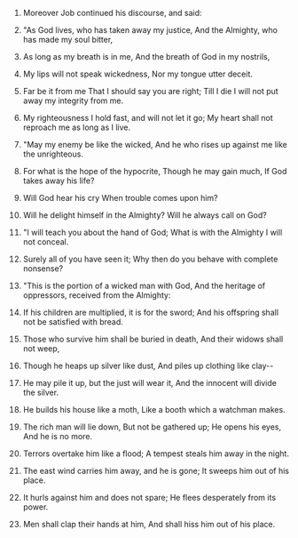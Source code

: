 
1. Moreover Job continued his discourse, and said:

2. "As God lives, who has taken away my justice, And the Almighty, who has made my soul bitter,

3. As long as my breath is in me, And the breath of God in my nostrils,

4. My lips will not speak wickedness, Nor my tongue utter deceit.

5. Far be it from me That I should say you are right; Till I die I will not put away my integrity from me.

6. My righteousness I hold fast, and will not let it go; My heart shall not reproach me as long as I live.

7. "May my enemy be like the wicked, And he who rises up against me like the unrighteous.

8. For what is the hope of the hypocrite, Though he may gain much, If God takes away his life?

9. Will God hear his cry When trouble comes upon him?

10. Will he delight himself in the Almighty? Will he always call on God?

11. "I will teach you about the hand of God; What is with the Almighty I will not conceal.

12. Surely all of you have seen it; Why then do you behave with complete nonsense?

13. "This is the portion of a wicked man with God, And the heritage of oppressors, received from the Almighty:

14. If his children are multiplied, it is for the sword; And his offspring shall not be satisfied with bread.

15. Those who survive him shall be buried in death, And their widows shall not weep,

16. Though he heaps up silver like dust, And piles up clothing like clay--

17. He may pile it up, but the just will wear it, And the innocent will divide the silver.

18. He builds his house like a moth, Like a booth which a watchman makes.

19. The rich man will lie down, But not be gathered up; He opens his eyes, And he is no more.

20. Terrors overtake him like a flood; A tempest steals him away in the night.

21. The east wind carries him away, and he is gone; It sweeps him out of his place.

22. It hurls against him and does not spare; He flees desperately from its power.

23. Men shall clap their hands at him, And shall hiss him out of his place.


